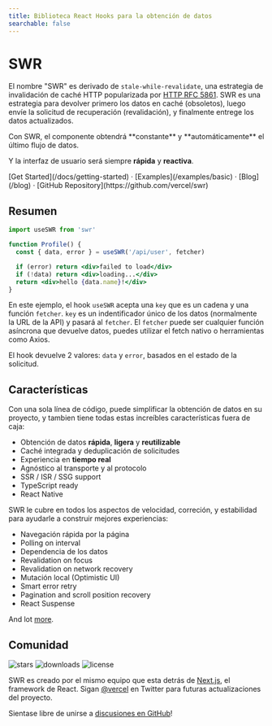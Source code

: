 ```yaml
---
title: Biblioteca React Hooks para la obtención de datos
searchable: false
---
```



# SWR

<Features lang={props.params.lang} title={metadata.title} />

El nombre "SWR" es derivado de `stale-while-revalidate`, una estrategia de
invalidación de caché HTTP popularizada por
[HTTP RFC 5861](https://tools.ietf.org/html/rfc5861). SWR es una estrategia para
devolver primero los datos en caché (obsoletos), luego envíe la solicitud de
recuperación (revalidación), y finalmente entrege los datos actualizados.

<Callout emoji="✅">
  Con SWR, el componente obtendrá **constante** y **automáticamente** el último flujo de datos.

Y la interfaz de usuario será siempre **rápida** y **reactiva**.

</Callout>

<div className="mt-16 mb-20 text-center">
  [Get Started](/docs/getting-started) · [Examples](/examples/basic) ·
  [Blog](/blog) · [GitHub Repository](https://github.com/vercel/swr)
</div>

## Resumen

```jsx
import useSWR from 'swr'

function Profile() {
  const { data, error } = useSWR('/api/user', fetcher)

  if (error) return <div>failed to load</div>
  if (!data) return <div>loading...</div>
  return <div>hello {data.name}!</div>
}
```

En este ejemplo, el hook `useSWR` acepta una `key` que es un cadena y una
función `fetcher`. `key` es un indentificador único de los datos (normalmente la
URL de la API) y pasará al `fetcher`. El `fetcher` puede ser cualquier función
asíncrona que devuelve datos, puedes utilizar el fetch nativo o herramientas
como Axios.

El hook devuelve 2 valores: `data` y `error`, basados en el estado de la
solicitud.

## Características

Con una sola línea de código, puede simplificar la obtención de datos en su
proyecto, y tambien tiene todas estas increíbles características fuera de caja:

- Obtención de datos **rápida**, **ligera** y **reutilizable**
- Caché integrada y deduplicación de solicitudes
- Experiencia en **tiempo real**
- Agnóstico al transporte y al protocolo
- SSR / ISR / SSG support
- TypeScript ready
- React Native

SWR le cubre en todos los aspectos de velocidad, correción, y estabilidad para
ayudarle a construir mejores experiencias:

- Navegación rápida por la página
- Polling on interval
- Dependencia de los datos
- Revalidation on focus
- Revalidation on network recovery
- Mutación local (Optimistic UI)
- Smart error retry
- Pagination and scroll position recovery
- React Suspense

And lot [more](/docs/getting-started).

## Comunidad

<p className="mt-6 flex h-6 gap-2">
  <img alt="stars" src="https://badgen.net/github/stars/vercel/swr" />
  <img alt="downloads" src="https://badgen.net/npm/dt/swr" />
  <img alt="license" src="https://badgen.net/npm/license/swr" />
</p>

SWR es creado por el mismo equipo que esta detrás de
[Next.js](https://nextjs.org), el framework de React. Sigan
[@vercel](https://twitter.com/vercel) en Twitter para futuras actualizaciones
del proyecto.

Sientase libre de unirse a
[discusiones en GitHub](https://github.com/vercel/swr/discussions)!
